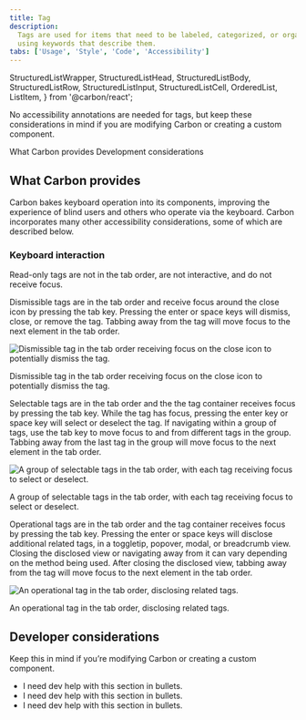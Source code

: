 ```yaml
---
title: Tag
description:
  Tags are used for items that need to be labeled, categorized, or organized
  using keywords that describe them.
tabs: ['Usage', 'Style', 'Code', 'Accessibility']
---
```



  StructuredListWrapper,
  StructuredListHead,
  StructuredListBody,
  StructuredListRow,
  StructuredListInput,
  StructuredListCell,
  OrderedList,
  ListItem,
} from '@carbon/react';

<PageDescription>

No accessibility annotations are needed for tags, but keep these considerations
in mind if you are modifying Carbon or creating a custom component.

</PageDescription>

<AnchorLinks>
  <AnchorLink>What Carbon provides</AnchorLink>
  <AnchorLink>Development considerations</AnchorLink>
</AnchorLinks>

<A11yStatus layout="table" components="Tag" />

## What Carbon provides

Carbon bakes keyboard operation into its components, improving the experience of
blind users and others who operate via the keyboard. Carbon incorporates many
other accessibility considerations, some of which are described below.

### Keyboard interaction

Read-only tags are not in the tab order, are not interactive, and do not receive
focus.

Dismissible tags are in the tab order and receive focus around the close icon by
pressing the tab key. Pressing the enter or space keys will dismiss, close, or
remove the tag. Tabbing away from the tag will move focus to the next element in
the tab order.

<Row>
<Column colLg={8}>

![Dismissible tag in the tab order receiving focus on the close icon to potentially dismiss the tag.](images/tag-accessibility-dismissible.png)

</Column>
</Row>

<Caption>
  Dismissible tag in the tab order receiving focus on the close icon to
  potentially dismiss the tag.
</Caption>

Selectable tags are in the tab order and the the tag container receives focus by
pressing the tab key. While the tag has focus, pressing the enter key or space
key will select or deselect the tag. If navigating within a group of tags, use
the tab key to move focus to and from different tags in the group. Tabbing away
from the last tag in the group will move focus to the next element in the tab
order.

<Row>
<Column colLg={8}>

![A group of selectable tags in the tab order, with each tag receiving focus to select or deselect.](images/tag-accessibility-selectable.png)

</Column>
</Row>

<Caption>
  A group of selectable tags in the tab order, with each tag receiving focus to
  select or deselect.
</Caption>

Operational tags are in the tab order and the tag container receives focus by
pressing the tab key. Pressing the enter or space keys will disclose additional
related tags, in a toggletip, popover, modal, or breadcrumb view. Closing the
disclosed view or navigating away from it can vary depending on the method being
used. After closing the disclosed view, tabbing away from the tag will move
focus to the next element in the tab order.

<Row>
<Column colLg={8}>

![An operational tag in the tab order, disclosing related tags.](images/tag-accessibility-operational.png)

</Column>
</Row>

<Caption>An operational tag in the tab order, disclosing related tags.</Caption>

## Developer considerations

Keep this in mind if you’re modifying Carbon or creating a custom component.

- I need dev help with this section in bullets.
- I need dev help with this section in bullets.
- I need dev help with this section in bullets.
